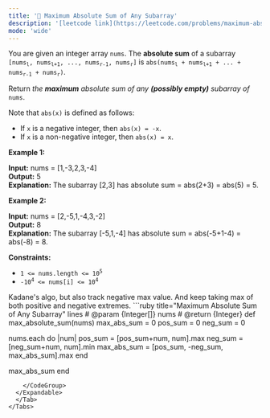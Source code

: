 ```yaml
---
title: '🧀 Maximum Absolute Sum of Any Subarray'
description: '[leetcode link](https://leetcode.com/problems/maximum-absolute-sum-of-any-subarray/description/)'
mode: 'wide'
---
```

<Tabs>
  <Tab title="Question" icon="circle-question" iconType="regular">
    <Card>
      <p>You are given an integer array <code>nums</code>. The <strong>absolute sum</strong> of a subarray <code>[nums<sub>l</sub>, nums<sub>l+1</sub>, ..., nums<sub>r-1</sub>, nums<sub>r</sub>]</code> is <code>abs(nums<sub>l</sub> + nums<sub>l+1</sub> + ... + nums<sub>r-1</sub> + nums<sub>r</sub>)</code>.</p>  <p>Return <em>the <strong>maximum</strong> absolute sum of any <strong>(possibly empty)</strong> subarray of </em><code>nums</code>.</p>  <p>Note that <code>abs(x)</code> is defined as follows:</p>  <ul>  <li>If <code>x</code> is a negative integer, then <code>abs(x) = -x</code>.</li>  <li>If <code>x</code> is a non-negative integer, then <code>abs(x) = x</code>.</li> </ul>   <p><strong class="example">Example 1:</strong></p>   <strong>Input:</strong> nums = [1,-3,2,3,-4] <br/> <strong>Output:</strong> 5 <br/> <strong>Explanation:</strong> The subarray [2,3] has absolute sum = abs(2+3) = abs(5) = 5.   <p><strong class="example">Example 2:</strong></p>   <strong>Input:</strong> nums = [2,-5,1,-4,3,-2] <br/> <strong>Output:</strong> 8 <br/> <strong>Explanation:</strong> The subarray [-5,1,-4] has absolute sum = abs(-5+1-4) = abs(-8) = 8.    <p><strong>Constraints:</strong></p>  <ul>  <li><code>1 &lt;= nums.length &lt;= 10<sup>5</sup></code></li>  <li><code>-10<sup>4</sup> &lt;= nums[i] &lt;= 10<sup>4</sup></code></li> </ul> 
    </Card>
  </Tab>
  <Tab title="Solution" icon="lightbulb" iconType="regular" >
    <Card>
      Kadane's algo, but also track negative max value. And keep taking max of both positive and negative extremes.
    </Card>
  <Expandable title="code">
    <CodeGroup dropdown>
```ruby title="Maximum Absolute Sum of Any Subarray" lines
# @param {Integer[]} nums
# @return {Integer}
def max_absolute_sum(nums)
  max_abs_sum = 0
  pos_sum = 0
  neg_sum = 0

  nums.each do |num|
    pos_sum = [pos_sum+num, num].max
    neg_sum = [neg_sum+num, num].min
    max_abs_sum = [pos_sum, -neg_sum, max_abs_sum].max
  end

  max_abs_sum
end
```
    </CodeGroup>
  </Expandable>
  </Tab>
</Tabs>